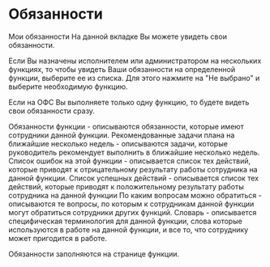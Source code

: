 # Обязанности

Мои обязанности
На данной вкладке Вы можете увидеть свои обязанности.

Если Вы назначены исполнителем или администратором на нескольких функциях, то чтобы увидеть Ваши обязанности на определенной функции, выберите ее из списка. Для этого нажмите на "Не выбрано" и выберите необходимую функцию.

Если на ОФС Вы выполняете только одну функцию, то будете видеть свои обязанности сразу.

Обязанности функции - описываются обязанности, которые имеют сотрудники данной функции.
Рекомендованные задачи плана на ближайшие несколько недель - описываются задачи, которые руководитель рекомендует выполнить в ближайшие несколько недель.
Список ошибок на этой функции - описывается список тех действий, которые приводят к отрицательному результату работы сотрудника на данной функции.
Список успешных действий - описывается список тех действий, которые приводят к положительному результату работы сотрудника на данной функции
По каким вопросам можно обратиться - описываются те вопросы, по которым к сотрудникам данной функции могут обратиться сотрудники других функций.
Словарь - описывается специфическая терминология для данной функции, слова которые используются в работе на данной функции, и все то, что сотруднику может пригодится в работе.

Обязанности заполняются на странице функции.
